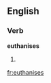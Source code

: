
==English==

===Verb===
'''euthanises'''

# {{third-person singular of|[[euthanise]]}}

[[fr:euthanises]]